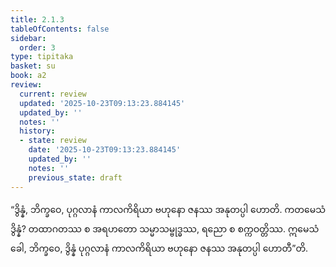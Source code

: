 ```yaml
---
title: 2.1.3
tableOfContents: false
sidebar:
  order: 3
type: tipitaka
basket: su
book: a2
review:
  current: review
  updated: '2025-10-23T09:13:23.884145'
  updated_by: ''
  notes: ''
  history:
  - state: review
    date: '2025-10-23T09:13:23.884145'
    updated_by: ''
    notes: ''
    previous_state: draft
---
```



<ReviewStatus review={frontmatter.review} showDetails={true} />

<HypothesisAnnotation frontmatter={frontmatter} />

<DynamicBreadcrumb />

<Division number="55" book="a2" e="ch" v="15" p="76">

<Paragraph number="131" book="a2">
“ဒွိန္နံ, ဘိက္ခဝေ, ပုဂ္ဂလာနံ ကာလကိရိယာ ဗဟုနော ဇနဿ အနုတပ္ပါ ဟောတိ. ကတမေသံ ဒွိန္နံ? တထာဂတဿ စ အရဟတော သမ္မာသမ္ဗုဒ္ဓဿ, ရညော စ စက္ကဝတ္တိဿ. ဣမေသံ ခေါ, ဘိက္ခဝေ, ဒွိန္နံ ပုဂ္ဂလာနံ ကာလကိရိယာ ဗဟုနော ဇနဿ အနုတပ္ပါ ဟောတီ”တိ.
</Paragraph>
</Division>